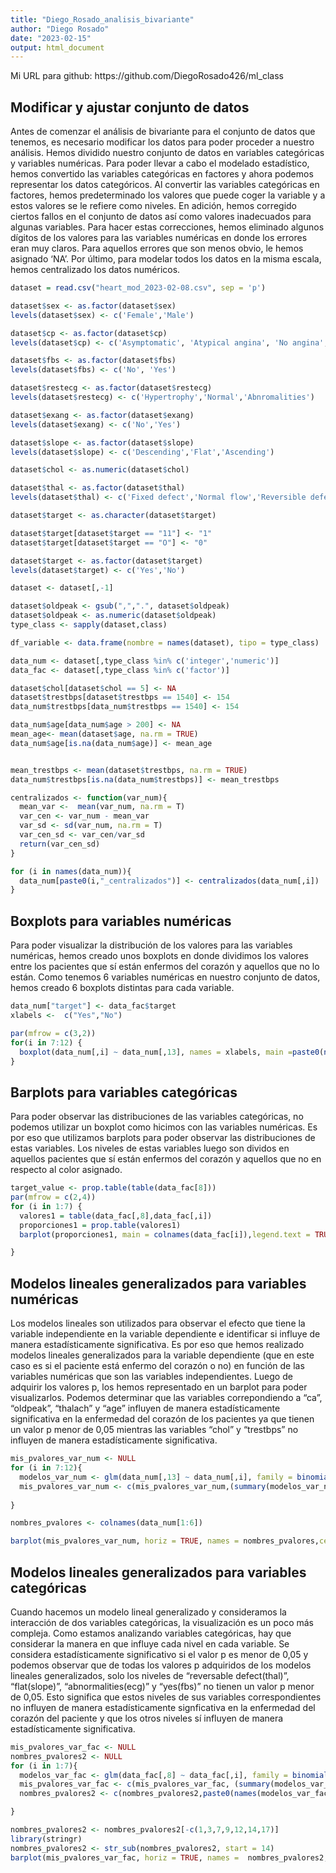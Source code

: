 ```yaml
---
title: "Diego_Rosado_analisis_bivariante"
author: "Diego Rosado"
date: "2023-02-15"
output: html_document
---
```


Mi URL para github: https://github.com/DiegoRosado426/ml_class

## Modificar y ajustar conjunto de datos

Antes de comenzar el análisis de bivariante para el conjunto de datos que tenemos, es necesario modificar los datos para poder proceder a nuestro análisis. Hemos dividido nuestro conjunto de datos en variables categóricas y variables numéricas. Para poder llevar a cabo el modelado estadístico, hemos convertido las variables categóricas en factores y ahora podemos representar los datos categóricos. Al convertir las variables categóricas en factores, hemos predeterminado los valores que puede coger la variable y a estos valores se le refiere como niveles. En adición, hemos corregido ciertos fallos en el conjunto de datos así como valores inadecuados para algunas variables. Para hacer estas correcciones, hemos eliminado algunos dígitos de los valores para las variables numéricas en donde los errores eran muy claros. Para aquellos errores que son menos obvio, le hemos asignado 'NA'. Por último, para modelar todos los datos en la misma escala, hemos centralizado los datos numéricos.



```r
dataset = read.csv("heart_mod_2023-02-08.csv", sep = 'p')

dataset$sex <- as.factor(dataset$sex)
levels(dataset$sex) <- c('Female','Male')

dataset$cp <- as.factor(dataset$cp)
levels(dataset$cp) <- c('Asymptomatic', 'Atypical angina', 'No angina', 'Typical angina')

dataset$fbs <- as.factor(dataset$fbs)
levels(dataset$fbs) <- c('No', 'Yes')

dataset$restecg <- as.factor(dataset$restecg)
levels(dataset$restecg) <- c('Hypertrophy','Normal','Abnromalities')

dataset$exang <- as.factor(dataset$exang)
levels(dataset$exang) <- c('No','Yes')

dataset$slope <- as.factor(dataset$slope)
levels(dataset$slope) <- c('Descending','Flat','Ascending')

dataset$chol <- as.numeric(dataset$chol)

dataset$thal <- as.factor(dataset$thal)
levels(dataset$thal) <- c('Fixed defect','Normal flow','Reversible defect')

dataset$target <- as.character(dataset$target)

dataset$target[dataset$target == "11"] <- "1"
dataset$target[dataset$target == "O"] <- "0"

dataset$target <- as.factor(dataset$target)
levels(dataset$target) <- c('Yes','No')

dataset <- dataset[,-1]

dataset$oldpeak <- gsub(",",".", dataset$oldpeak)
dataset$oldpeak <- as.numeric(dataset$oldpeak)
type_class <- sapply(dataset,class)

df_variable <- data.frame(nombre = names(dataset), tipo = type_class)

data_num <- dataset[,type_class %in% c('integer','numeric')]
data_fac <- dataset[,type_class %in% c('factor')]

dataset$chol[dataset$chol == 5] <- NA
dataset$trestbps[dataset$trestbps == 1540] <- 154
data_num$trestbps[data_num$trestbps == 1540] <- 154

data_num$age[data_num$age > 200] <- NA
mean_age<- mean(dataset$age, na.rm = TRUE)
data_num$age[is.na(data_num$age)] <- mean_age


mean_trestbps <- mean(dataset$trestbps, na.rm = TRUE)
data_num$trestbps[is.na(data_num$trestbps)] <- mean_trestbps

centralizados <- function(var_num){
  mean_var <-  mean(var_num, na.rm = T)
  var_cen <- var_num - mean_var
  var_sd <- sd(var_num, na.rm = T)
  var_cen_sd <- var_cen/var_sd
  return(var_cen_sd)
}   

for (i in names(data_num)){
  data_num[paste0(i,"_centralizados")] <- centralizados(data_num[,i])
}
```



## Boxplots para variables numéricas

Para poder visualizar la distribución de los valores para las variables numéricas, hemos creado unos boxplots en donde dividimos los valores entre los pacientes que sí están enfermos del corazón y aquellos que no lo están. Como tenemos 6 variables numéricas en nuestro conjunto de datos, hemos creado 6 boxplots distintas para cada variable. 




```r

data_num["target"] <- data_fac$target
xlabels <-  c("Yes","No")

par(mfrow = c(3,2))
for(i in 7:12) {
  boxplot(data_num[,i] ~ data_num[,13], names = xlabels, main =paste0(names(data_num[i])," ~ target" ), xlab = NULL, ylab = NULL, col = "red")
}


```

## Barplots para variables categóricas

Para poder observar las distribuciones de las variables categóricas, no podemos utilizar un boxplot como hicimos con las variables numéricas. Es por eso que utilizamos barplots para poder observar las distribuciones de estas variables. Los niveles de estas variables luego son dividos en aquellos pacientes que sí están enfermos del corazón y aquellos que no en respecto al color asignado.



```r

target_value <- prop.table(table(data_fac[8]))
par(mfrow = c(2,4))
for (i in 1:7) {
  valores1 = table(data_fac[,8],data_fac[,i])
  proporciones1 = prop.table(valores1)
  barplot(proporciones1, main = colnames(data_fac[i]),legend.text = TRUE,args.legend = list(cex = 0.60), cex.names = 0.8, col = c("red","blue"),beside = FALSE)

}

```


## Modelos lineales generalizados para variables numéricas

Los modelos lineales son utilizados para observar el efecto que tiene la variable independiente en la variable dependiente e identificar si influye de manera estadísticamente significativa. Es por eso que hemos realizado modelos lineales generalizados para la variable dependiente (que en este caso es si el paciente está enfermo del corazón o no) en función de las variables numéricas que son las variables independientes. Luego de adquirir los valores p, los hemos representado en un barplot para poder visualizarlos. Podemos determinar que las variables correpondiendo a "ca", "oldpeak", "thalach" y "age" influyen de manera estadísticamente significativa en la enfermedad del corazón de los pacientes ya que tienen un valor p menor de 0,05 mientras las variables "chol" y "trestbps" no influyen de manera estadísticamente significativa. 


```r
mis_pvalores_var_num <- NULL
for (i in 7:12){
  modelos_var_num <- glm(data_num[,13] ~ data_num[,i], family = binomial(link = "logit"))
  mis_pvalores_var_num <- c(mis_pvalores_var_num,(summary(modelos_var_num)$coefficients[2,4]))
  
}

nombres_pvalores <- colnames(data_num[1:6])

barplot(mis_pvalores_var_num, horiz = TRUE, names = nombres_pvalores,cex.names = 0.6, las = 1, col = 'blue', xlab = "Valor p")
```


## Modelos lineales generalizados para variables categóricas

Cuando hacemos un modelo lineal generalizado y consideramos la interacción de dos variables categóricas, la visualización es un poco más compleja. Como estamos analizando variables categóricas, hay que considerar la manera en que influye cada nivel en cada variable. Se considera estadísticamente significativo si el valor p es menor de 0,05 y podemos observar que de todas los valores p adquiridos de los modelos lineales generalizados, solo los niveles de "reversable defect(thal)", "flat(slope)", "abnormalities(ecg)" y "yes(fbs)" no tienen un valor p menor de 0,05. Esto significa que estos niveles de sus variables correspondientes no influyen de manera estadísticamente signficativa en la enfermedad del corazón del paciente y que los otros niveles sí influyen de manera estadísticamente significativa.


```r
mis_pvalores_var_fac <- NULL
nombres_pvalores2 <- NULL
for (i in 1:7){
  modelos_var_fac <- glm(data_fac[,8] ~ data_fac[,i], family = binomial(link = "logit"))
  mis_pvalores_var_fac <- c(mis_pvalores_var_fac, (summary(modelos_var_fac)$coefficients[2:max(nlevels(data_fac[,i])),4]))
  nombres_pvalores2 <- c(nombres_pvalores2,paste0(names(modelos_var_fac$coefficients), ' (',colnames(data_fac[i]), ')'))

}

nombres_pvalores2 <- nombres_pvalores2[-c(1,3,7,9,12,14,17)]
library(stringr)
nombres_pvalores2 <- str_sub(nombres_pvalores2, start = 14)
barplot(mis_pvalores_var_fac, horiz = TRUE, names =  nombres_pvalores2, cex.names = 0.4, las = 1, col = 'green', xlab = "Valor p")
```
